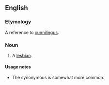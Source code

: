 ==English==

===Etymology===
A reference to [[cunnilingus]].

===Noun===
{{en-noun|head=[[rug]] [[muncher]]}}

# {{context|offensive|lang=en}} A [[lesbian]].

====Usage notes====
* The synonymous {{term|carpet muncher}} is somewhat more common.